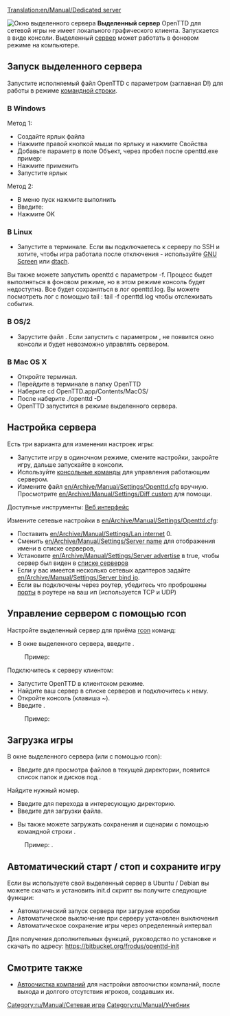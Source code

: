 [[Translation:en/Manual/Dedicated server]]

[[File:en/Manual/Dedicated server.png|right|frame|Окно выделенного сервера]] '''Выделенный сервер''' OpenTTD для сетевой игры не имеет локального графического клиента. Запускается в виде консоли. Выделенный [[ru/Manual/Сервер|сервер]] может работать в фоновом режиме на компьютере.

==Запуск выделенного сервера==
Запустите исполняемый файл OpenTTD с параметром {{en/C|-D|}} (заглавная D!) для работы в режиме [[ru/Manual/Командная строка|командной строки]].

===В Windows===
Метод 1:
*Создайте ярлык файла {{en/C|openttd.exe|}}
*Нажмите правой кнопкой мыши по ярлыку и нажмите Свойства
*Добавьте параметр {{en/C|-D|}} в поле Объект, через пробел после openttd.exe пример: {{en/C|C:\openttd101\openttd.exe -D|}}
*Нажмите применить
*Запустите ярлык


Метод 2:
*В меню пуск нажмите выполнить
*Введите: {{en/C|"c:\(путь к игре)\openttd.exe" -D|}}
*Нажмите OK

===В Linux===
*Запустите {{en/C|openttd -D|}} в терминале. Если вы подключаетесь к серверу по SSH и хотите, чтобы игра работала после отключения - используйте [http://www.gnu.org/software/screen/ GNU Screen] или [http://dtach.sourceforge.net/ dtach].

Вы также можете запустить openttd с параметром -f. Процесс быдет выполняться в фоновом режиме, но в этом режиме консоль будет недоступна. Все будет сохраняться в лог openttd.log. Вы можете посмотреть лог с помощью tail : tail -f openttd.log чтобы отслеживать события.

===В OS/2===
*Зарустите файл {{en/C|dedicated.cmd|}}. Если запустить с параметром {{en/C|openttd -D|}}, не появится окно консоли и будет невозможно управлять сервером.

===В Mac OS X===
*Откройте терминал.
*Перейдите в терминале в папку OpenTTD
*Наберите cd OpenTTD.app/Contents/MacOS/
*После наберите ./openttd -D
*OpenTTD запустится в режиме выделенного сервера.

==Настройка сервера==
Есть три варианта для изменения настроек игры:
*Запустите игру в одиночном режиме, смените настройки, закройте игру, дальше запускайте в консоли.
*Используйте [[ru/Manual/Консоль|консольные команды]] для управления работающим сервером.
*Измените файл [[en/Archive/Manual/Settings/Openttd.cfg]] вручную. Просмотрите [[en/Archive/Manual/Settings/Diff custom]] для помощи.
Доступные инструменты: [http://www.tt-forums.net/viewtopic.php?f=29&t=33967 Веб интерфейс]


Измените сетевые настройки в [[en/Archive/Manual/Settings/Openttd.cfg]]:
*Поставить [[en/Archive/Manual/Settings/Lan internet]] 0.
*Сменить [[en/Archive/Manual/Settings/Server name]] для отображения имени в списке серверов, 
*Установите [[en/Archive/Manual/Settings/Server advertise]] в true, чтобы сервер был виден в [[en/Server list|списке серверов]]
*Если у вас имеется несколько сетевых адаптеров задайте [[en/Archive/Manual/Settings/Server bind ip]].
*Если вы подключены через роутер, убедитесь что проброшены [[en/Archive/Manual/Settings/Server port|порты]] в роутере на ваш ип (используется TCP и UDP)

==Управление сервером с помощью rcon==
Настройте выделенный сервер для приёма [[ru/Manual/Консоль#server-commands|rcon]] команд:
*В окне выделенного сервера, введите {{en/C|rcon_pw <password>|}}. 
:Пример: {{en/C|rcon_pw x8na7f|}}


Подключитесь к серверу клиентом:
*Запустите OpenTTD в клиентском режиме.
*Найдите ваш сервер в списке серверов и подключитесь к нему.
*Откройте консоль (клавиша ~).
*Введите {{en/C|rcon <password> "<command>"|}}. 
:Пример: {{en/C|rcon x8na7f "kick 5"|}}

==Загрузка игры==
В окне выделенного сервера (или с помощью rcon):
*Введите {{en/C|ls|}} для просмотра файлов в текущей директории, появится список папок и дисков под {{en/C|<number>|}}.
Найдите нужный номер.
*Введите {{en/C|cd <number>|}} для перехода в интересующую директорию.
*Введите {{en/C|load <number>|}} для загрузки файла.

*Вы также можете загружать сохранения и сценарии с помощью командной строки {{en/C|-g "<filename>"|}}. 
:Пример: {{en/C|openttd.exe -D -g "scenario/echo.scn"|}}.

==Автоматический старт / стоп и сохраните игру==
Если вы используете свой выделенный сервер в Ubuntu / Debian вы можете скачать и установить init.d скрипт вы получите следующие функции:
*Автоматический запуск сервера при загрузке коробки
*Автоматическое выключение при серверу установлен выключения
*Автоматическое сохранение игры через определенный интервал
Для получения дополнительных функций, руководство по установке и скачать по адресу: https://bitbucket.org/frodus/openttd-init

==Смотрите также==
*[[en/Archive/Manual/Settings/Autoclean companies|Автоочистка компаний]]   для настройки автоочистки компаний, после выхода и долгого отсутствия игроков, создавших их.

[[Category:ru/Manual/Сетевая игра]]
[[Category:ru/Manual/Учебник]]